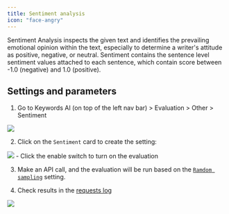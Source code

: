 ```yaml
---
title: Sentiment analysis
icon: "face-angry"
---
```


Sentiment Analysis inspects the given text and identifies the prevailing emotional opinion within the text, especially to determine a writer's attitude as positive, negative, or neutral. Sentiment contains the sentence level sentiment values attached to each sentence, which contain score between -1.0 (negative) and 1.0 (positive).

## Settings and parameters

1. Go to Keywords AI (on top of the left nav bar) > Evaluation > Other > Sentiment
<img src="/images/evaluation/other/sentiment-settings.png"/>

2. Click on the `Sentiment` card to create the setting:
<img src="/images/evaluation/other/sentiment-modal.png"/>
- Click the enable switch to turn on the evaluation

3. Make an API call, and the evaluation will be run based on the [`Ramdom sampling`](/features/evaluation/overview#sampling) setting.

4. Check results in the [requests log](https://platform.keywordsai.co/platform/requests)

<img src="/images/evaluation/check-results.png" />